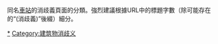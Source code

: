 同名[[車站|車站]]的消歧義頁面的分類。強烈建議根據URL中的標題字數（除可能存在的“(消歧義)”後綴）細分。

[[Category:鐵路車站|*]]
[[Category:建筑物消歧义|Category:建筑物消歧义]]